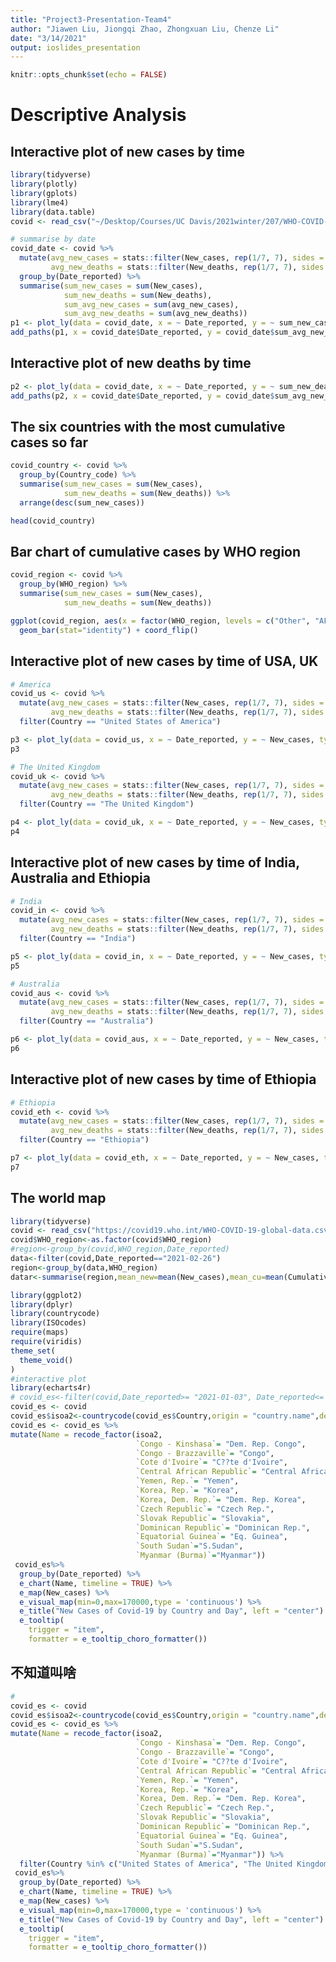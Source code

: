 ```yaml
---
title: "Project3-Presentation-Team4"
author: "Jiawen Liu, Jiongqi Zhao, Zhongxuan Liu, Chenze Li"
date: "3/14/2021"
output: ioslides_presentation
---
```


```r
knitr::opts_chunk$set(echo = FALSE)
```

# Descriptive Analysis

## Interactive plot of new cases by time

```r
library(tidyverse)
library(plotly)
library(gplots)
library(lme4)
library(data.table)
covid <- read_csv("~/Desktop/Courses/UC Davis/2021winter/207/WHO-COVID-19-global-data.csv")
```

```r
# summarise by date
covid_date <- covid %>% 
  mutate(avg_new_cases = stats::filter(New_cases, rep(1/7, 7), sides = 1),
         avg_new_deaths = stats::filter(New_deaths, rep(1/7, 7), sides = 1)) %>% 
  group_by(Date_reported) %>% 
  summarise(sum_new_cases = sum(New_cases),
            sum_new_deaths = sum(New_deaths),
            sum_avg_new_cases = sum(avg_new_cases),
            sum_avg_new_deaths = sum(avg_new_deaths))
p1 <- plot_ly(data = covid_date, x = ~ Date_reported, y = ~ sum_new_cases, type = "bar", name = "new cases")
add_paths(p1, x = covid_date$Date_reported, y = covid_date$sum_avg_new_cases, name = "7 day average")
```


## Interactive plot of new deaths by time

```r
p2 <- plot_ly(data = covid_date, x = ~ Date_reported, y = ~ sum_new_deaths, type = "bar", name = "new deaths")
add_paths(p2, x = covid_date$Date_reported, y = covid_date$sum_avg_new_deaths, name = "7 day average")
```

## The six countries with the most cumulative cases so far

```r
covid_country <- covid %>% 
  group_by(Country_code) %>% 
  summarise(sum_new_cases = sum(New_cases),
            sum_new_deaths = sum(New_deaths)) %>% 
  arrange(desc(sum_new_cases))

head(covid_country)
```

## Bar chart of cumulative cases by WHO region

```r
covid_region <- covid %>% 
  group_by(WHO_region) %>% 
  summarise(sum_new_cases = sum(New_cases),
            sum_new_deaths = sum(New_deaths))

ggplot(covid_region, aes(x = factor(WHO_region, levels = c("Other", "AFRO", "AMRO", "EMRO",  "EURO", "SEARO", "WPRO")),y=sum_new_cases, fill = WHO_region)) + 
  geom_bar(stat="identity") + coord_flip()
```

## Interactive plot of new cases by time of USA, UK

```r
# America
covid_us <- covid %>% 
  mutate(avg_new_cases = stats::filter(New_cases, rep(1/7, 7), sides = 1),
         avg_new_deaths = stats::filter(New_deaths, rep(1/7, 7), sides = 1)) %>% 
  filter(Country == "United States of America")

p3 <- plot_ly(data = covid_us, x = ~ Date_reported, y = ~ New_cases, type = "bar") %>% layout(title = "US")
p3

# The United Kingdom
covid_uk <- covid %>% 
  mutate(avg_new_cases = stats::filter(New_cases, rep(1/7, 7), sides = 1),
         avg_new_deaths = stats::filter(New_deaths, rep(1/7, 7), sides = 1)) %>% 
  filter(Country == "The United Kingdom")

p4 <- plot_ly(data = covid_uk, x = ~ Date_reported, y = ~ New_cases, type = "bar") %>% layout(title = "UK")
p4
```

## Interactive plot of new cases by time of India, Australia and Ethiopia
```r
# India
covid_in <- covid %>% 
  mutate(avg_new_cases = stats::filter(New_cases, rep(1/7, 7), sides = 1),
         avg_new_deaths = stats::filter(New_deaths, rep(1/7, 7), sides = 1)) %>% 
  filter(Country == "India")

p5 <- plot_ly(data = covid_in, x = ~ Date_reported, y = ~ New_cases, type = "bar") %>% layout(title = "India")
p5

# Australia
covid_aus <- covid %>% 
  mutate(avg_new_cases = stats::filter(New_cases, rep(1/7, 7), sides = 1),
         avg_new_deaths = stats::filter(New_deaths, rep(1/7, 7), sides = 1)) %>% 
  filter(Country == "Australia")

p6 <- plot_ly(data = covid_aus, x = ~ Date_reported, y = ~ New_cases, type = "bar") %>% layout(title = "Australia")
p6
```

## Interactive plot of new cases by time of Ethiopia

```r
# Ethiopia
covid_eth <- covid %>% 
  mutate(avg_new_cases = stats::filter(New_cases, rep(1/7, 7), sides = 1),
         avg_new_deaths = stats::filter(New_deaths, rep(1/7, 7), sides = 1)) %>% 
  filter(Country == "Ethiopia")

p7 <- plot_ly(data = covid_eth, x = ~ Date_reported, y = ~ New_cases, type = "bar") %>% layout(title = "Ethiopia")
p7
```

## The world map

```r
library(tidyverse)
covid <- read_csv("https://covid19.who.int/WHO-COVID-19-global-data.csv")
covid$WHO_region<-as.factor(covid$WHO_region)
#region<-group_by(covid,WHO_region,Date_reported)
data<-filter(covid,Date_reported=="2021-02-26")
region<-group_by(data,WHO_region)
datar<-summarise(region,mean_new=mean(New_cases),mean_cu=mean(Cumulative_cases),mean_de=mean(New_deaths),mean_desum=mean(Cumulative_deaths))

library(ggplot2)
library(dplyr)
library(countrycode)
library(ISOcodes)
require(maps)
require(viridis)
theme_set(
  theme_void()
)
#interactive plot
library(echarts4r)
# covid_es<-filter(covid,Date_reported>= "2021-01-03", Date_reported<= "2021-02-28")
covid_es <- covid
covid_es$isoa2<-countrycode(covid_es$Country,origin = "country.name",destination = "country.name",warn = TRUE)
covid_es <- covid_es %>%
mutate(Name = recode_factor(isoa2,
                            `Congo - Kinshasa`= "Dem. Rep. Congo",
                            `Congo - Brazzaville`= "Congo",
                            `Cote d'Ivoire`= "C??te d'Ivoire",
                            `Central African Republic`= "Central African Rep.",
                            `Yemen, Rep.`= "Yemen",
                            `Korea, Rep.`= "Korea",
                            `Korea, Dem. Rep.`= "Dem. Rep. Korea",
                            `Czech Republic`= "Czech Rep.",
                            `Slovak Republic`= "Slovakia",
                            `Dominican Republic`= "Dominican Rep.",
                            `Equatorial Guinea`= "Eq. Guinea",
                            `South Sudan`="S.Sudan",
                            `Myanmar (Burma)`="Myanmar"))
 covid_es%>%
  group_by(Date_reported) %>%
  e_chart(Name, timeline = TRUE) %>%
  e_map(New_cases) %>%
  e_visual_map(min=0,max=170000,type = 'continuous') %>%
  e_title("New Cases of Covid-19 by Country and Day", left = "center") %>%
  e_tooltip(
    trigger = "item",
    formatter = e_tooltip_choro_formatter())
```

## 不知道叫啥

```r
# 
covid_es <- covid
covid_es$isoa2<-countrycode(covid_es$Country,origin = "country.name",destination = "country.name",warn = TRUE)
covid_es <- covid_es %>%
mutate(Name = recode_factor(isoa2,
                            `Congo - Kinshasa`= "Dem. Rep. Congo",
                            `Congo - Brazzaville`= "Congo",
                            `Cote d'Ivoire`= "C??te d'Ivoire",
                            `Central African Republic`= "Central African Rep.",
                            `Yemen, Rep.`= "Yemen",
                            `Korea, Rep.`= "Korea",
                            `Korea, Dem. Rep.`= "Dem. Rep. Korea",
                            `Czech Republic`= "Czech Rep.",
                            `Slovak Republic`= "Slovakia",
                            `Dominican Republic`= "Dominican Rep.",
                            `Equatorial Guinea`= "Eq. Guinea",
                            `South Sudan`="S.Sudan",
                            `Myanmar (Burma)`="Myanmar")) %>% 
  filter(Country %in% c("United States of America", "The United Kingdom", "India", "Australia", "Ethiopia"))
 covid_es%>%
  group_by(Date_reported) %>%
  e_chart(Name, timeline = TRUE) %>%
  e_map(New_cases) %>%
  e_visual_map(min=0,max=170000,type = 'continuous') %>%
  e_title("New Cases of Covid-19 by Country and Day", left = "center") %>%
  e_tooltip(
    trigger = "item",
    formatter = e_tooltip_choro_formatter())
```





